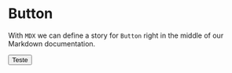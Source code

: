 <!--- Button.stories.mdx --->


<!--- This is your Story template function, shown here in React -->


<Meta title="MDX/Button" component={Button} />

# Button

With `MDX` we can define a story for `Button` right in the middle of our Markdown documentation.

<Canvas>
  <Story name="all Buttones">
    <Button>Teste</Button>
  </Story>
</Canvas>

